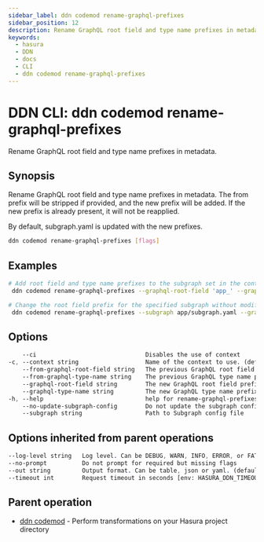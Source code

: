 ```yaml
---
sidebar_label: ddn codemod rename-graphql-prefixes
sidebar_position: 12
description: Rename GraphQL root field and type name prefixes in metadata using the DDN CLI
keywords:
  - hasura
  - DDN
  - docs
  - CLI
  - ddn codemod rename-graphql-prefixes
---
```


# DDN CLI: ddn codemod rename-graphql-prefixes

Rename GraphQL root field and type name prefixes in metadata.

## Synopsis

Rename GraphQL root field and type name prefixes in metadata. The from prefix will be stripped if provided, and the new prefix will be added. If the new prefix is already present, it will not be reapplied.

By default, subgraph.yaml is updated with the new prefixes.

```bash
ddn codemod rename-graphql-prefixes [flags]
```

## Examples

```bash
# Add root field and type name prefixes to the subgraph set in the context
 ddn codemod rename-graphql-prefixes --graphql-root-field 'app_' --graphql-type-name 'App_'

# Change the root field prefix for the specified subgraph without modifying subgraph.yaml
 ddn codemod rename-graphql-prefixes --subgraph app/subgraph.yaml --graphql-root-field 'foo_' --from-graphql-root-field 'app_' --no-update-subgraph-config
```

## Options

```sass
    --ci                               Disables the use of context
-c, --context string                   Name of the context to use. (default <current_context>)
    --from-graphql-root-field string   The previous GraphQL root field prefix
    --from-graphql-type-name string    The previous GraphQL type name prefix
    --graphql-root-field string        The new GraphQL root field prefix
    --graphql-type-name string         The new GraphQL type name prefix
-h, --help                             help for rename-graphql-prefixes
    --no-update-subgraph-config        Do not update the subgraph config with the new prefixes
    --subgraph string                  Path to Subgraph config file
```

## Options inherited from parent operations

```sass
--log-level string   Log level. Can be DEBUG, WARN, INFO, ERROR, or FATAL. (default "INFO")
--no-prompt          Do not prompt for required but missing flags
--out string         Output format. Can be table, json or yaml. (default "table")
--timeout int        Request timeout in seconds [env: HASURA_DDN_TIMEOUT] (default 100)
```

## Parent operation

- [ddn codemod](/cli/commands/ddn_codemod) - Perform transformations on your Hasura project directory
